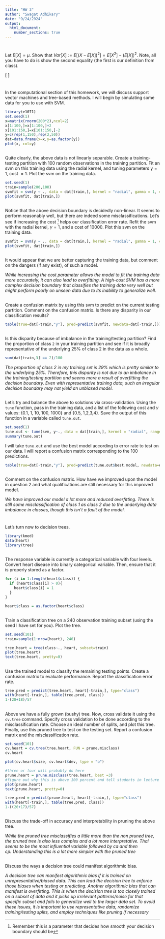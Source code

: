 ```yaml
---
title: "HW 3"
author: "Swagat Adhikary"
date: "9/24/2024"
output: 
  html_document:
    number_sections: true
---
```


#

Let $E[X] = \mu$.  Show that $Var[X] := E[(X-E[X])^2] = E[X^2]-(E[X])^2$.  Note, all you have to do is show the second equality (the first is our definition from class). 

\[
\begin{align*}
Var[X] & = E[(X-E[X])^2] \\
       & = E[X^2 - 2X \cdot E[X] + (E[X])^2] \\
       & = E[X^2] - 2E[X \cdot E[X]] + E[(E[X])^2] \\
       & = E[X^2] - 2 \cdot E[X] \cdot E[X] + (E[X])^2 \quad \text{(since } E[X] \text{ is a constant)} \\
       & = E[X^2] - 2(E[X])^2 + (E[X])^2 \\
       & = E[X^2] - (E[X])^2
\end{align*}
\]

# 

In the computational section of this homework, we will discuss support vector machines and tree-based methods.  I will begin by simulating some data for you to use with SVM. 

```r
library(e1071)
set.seed(1) 
x=matrix(rnorm(200*2),ncol=2)
x[1:100,]=x[1:100,]+2
x[101:150,]=x[101:150,]-2
y=c(rep(1,150),rep(2,50))
dat=data.frame(x=x,y=as.factor(y))
plot(x, col=y)

```


##

Quite clearly, the above data is not linearly separable.  Create a training-testing partition with 100 random observations in the training partition.  Fit an svm on this training data using the radial kernel, and tuning parameters $\gamma=1$, cost $=1$.  Plot the svm on the training data.  

```r
set.seed(1)
train=sample(200,100)
svmfit = svm(y ~ ., data = dat[train,], kernel = "radial", gamma = 1, cost = 1)
plot(svmfit, dat[train,])

```

##

Notice that the above decision boundary is decidedly non-linear.  It seems to perform reasonably well, but there are indeed some misclassifications.  Let's see if increasing the cost ^[Remember this is a parameter that decides how smooth your decision boundary should be] helps our classification error rate.  Refit the svm with the radial kernel, $\gamma=1$, and a cost of 10000.  Plot this svm on the training data. 

```r
svmfit = svm(y ~ ., data = dat[train,], kernel = "radial", gamma = 1, cost = 10000)
plot(svmfit, dat[train,])

```

##

It would appear that we are better capturing the training data, but comment on the dangers (if any exist), of such a model. 

*While increasing the cost parameter allows the model to fit the training data more accurately, it can also lead to overfitting. A high-cost SVM has a more complex decision boundary that classifies the training data very well but might perform poorly on unseen data due to its inability to generalize well.*

##

Create a confusion matrix by using this svm to predict on the current testing partition.  Comment on the confusion matrix.  Is there any disparity in our classification results?    

```r
table(true=dat[-train,"y"], pred=predict(svmfit, newdata=dat[-train,]))

```


##

Is this disparity because of imbalance in the training/testing partition?  Find the proportion of class `2` in your training partition and see if it is broadly representative of the underlying 25\% of class 2 in the data as a whole.  

```r
sum(dat[train,3] == 2)/100

```

*The proportion of class 2 in my training set is 29% which is pretty similar to the underlying 25%. Therefore, this disparity is not due to an imbalance in the training/testing partition and seems more a result of overfitting the decision boundary. Even with representative training data, such an irregular decision boundary may not yield an unbiased model.*

##

Let's try and balance the above to solutions via cross-validation.  Using the `tune` function, pass in the training data, and a list of the following cost and $\gamma$ values: {0.1, 1, 10, 100, 1000} and {0.5, 1,2,3,4}.  Save the output of this function in a variable called `tune.out`.  

```r

set.seed(1)
tune.out <- tune(svm, y~., data = dat[train,], kernel = "radial", ranges = list(cost = c(0.1, 1, 10, 100, 1000), gamma = c(0.5, 1,2,3,4)))
summary(tune.out)

```

I will take `tune.out` and use the best model according to error rate to test on our data.  I will report a confusion matrix corresponding to the 100 predictions.  


```r
table(true=dat[-train,"y"], pred=predict(tune.out$best.model, newdata=dat[-train,]))
```

##

Comment on the confusion matrix.  How have we improved upon the model in question 2 and what qualifications are still necessary for this improved model.  

*We have improved our model a lot more and reduced overfitting. There is still some misclassification of class 1 as class 2 due to the underlying data imbalance in classes, though this isn't a fault of the model.*

# 
Let's turn now to decision trees.  

```r

library(kmed)
data(heart)
library(tree)

```

## 

The response variable is currently a categorical variable with four levels.  Convert heart disease into binary categorical variable.  Then, ensure that it is properly stored as a factor. 

```r

for (i in 1:length(heart$class)) {
  if (heart$class[i] > 0){
    heart$class[i] = 1
  }
}

heart$class = as.factor(heart$class)

```

## 

Train a classification tree on a 240 observation training subset (using the seed I have set for you).  Plot the tree.  

```r
set.seed(101)
train=sample(1:nrow(heart), 240)

tree.heart = tree(class~., heart, subset=train)
plot(tree.heart)
text(tree.heart, pretty=0)

```


## 

Use the trained model to classify the remaining testing points.  Create a confusion matrix to evaluate performance.  Report the classification error rate.  

```r

tree.pred = predict(tree.heart, heart[-train,], type="class")
with(heart[-train,], table(tree.pred, class))
1-(28+18)/57

```

##  

Above we have a fully grown (bushy) tree.  Now, cross validate it using the `cv.tree` command.  Specify cross validation to be done according to the misclassification rate.  Choose an ideal number of splits, and plot this tree.  Finally, use this pruned tree to test on the testing set.  Report a confusion matrix and the misclassification rate.  

```r
set.seed(101)
cv.heart = cv.tree(tree.heart, FUN = prune.misclass)
cv.heart

plot(cv.heart$size, cv.heart$dev, type = "b")

#three or four will probably do here
prune.heart = prune.misclass(tree.heart, best =3)
#figure out why this is above 100 percent and tell students in lecture
plot(prune.heart)
text(prune.heart, pretty=0)

tree.pred = predict(prune.heart, heart[-train,], type="class")
with(heart[-train,], table(tree.pred, class))
1-((26+17)/57)

```


##

Discuss the trade-off in accuracy and interpretability in pruning the above tree. 

*While the pruned tree misclassifies a little more than the non pruned tree, the pruned tree is also less complex and a lot more interpretative. Thal seems to be the most influential variable followed by ca and then cp. Understanding this is a lot more simpler with the pruned tree*

## 

Discuss the ways a decision tree could manifest algorithmic bias.  

*A decision tree can manifest algorithmic bias if it is trained on unrepresentative/biased data. This can lead the decision tree to enforce those biases when testing or predicting. Another algorithmic bias that can manifest is overfitting. This is when the decision tree is too closely trained on a subset of data and it picks up irrelevant patterns/noise for that specific subset and fails to generalize well to the larger data set. To avoid these issues, it is important to use representative data, randomize training/testing splits, and employ techniques like pruning if necessary*


